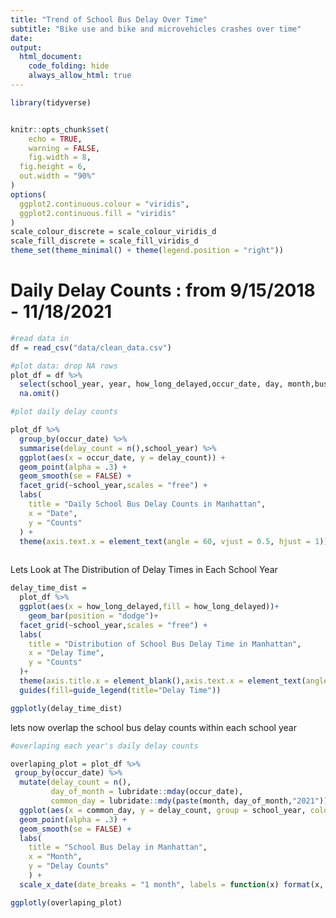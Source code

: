 ```yaml
---
title: "Trend of School Bus Delay Over Time"
subtitle: "Bike use and bike and microvehicles crashes over time"
date: 
output: 
  html_document:
    code_folding: hide
    always_allow_html: true
---
```


```r
library(tidyverse)


knitr::opts_chunk$set(
	echo = TRUE,
	warning = FALSE,
	fig.width = 8, 
  fig.height = 6,
  out.width = "90%"
)
options(
  ggplot2.continuous.colour = "viridis",
  ggplot2.continuous.fill = "viridis"
)
scale_colour_discrete = scale_colour_viridis_d
scale_fill_discrete = scale_fill_viridis_d
theme_set(theme_minimal() + theme(legend.position = "right"))
```

# Daily Delay Counts : from 9/15/2018 - 11/18/2021

```r
#read data in
df = read_csv("data/clean_data.csv")

#plot data: drop NA rows
plot_df = df %>% 
  select(school_year, year, how_long_delayed,occur_date, day, month,busbreakdown_id) %>% 
  na.omit()

#plot daily delay counts

plot_df %>% 
  group_by(occur_date) %>% 
  summarise(delay_count = n(),school_year) %>% 
  ggplot(aes(x = occur_date, y = delay_count)) +
  geom_point(alpha = .3) +
  geom_smooth(se = FALSE) +
  facet_grid(~school_year,scales = "free") + 
  labs(
    title = "Daily School Bus Delay Counts in Manhattan",
    x = "Date",
    y = "Counts"
  ) +
  theme(axis.text.x = element_text(angle = 60, vjust = 0.5, hjust = 1))
  


```


Lets Look at The Distribution of Delay Times in Each School Year

```r

delay_time_dist = 
  plot_df %>% 
  ggplot(aes(x = how_long_delayed,fill = how_long_delayed))+
    geom_bar(position = "dodge")+
  facet_grid(~school_year,scales = "free") + 
  labs(
    title = "Distribution of School Bus Delay Time in Manhattan",
    x = "Delay Time",
    y = "Counts"
  )+
  theme(axis.title.x = element_blank(),axis.text.x = element_text(angle = 60, vjust = 0.5, hjust = 0.5)) + 
  guides(fill=guide_legend(title="Delay Time"))

ggplotly(delay_time_dist)
```

lets now overlap the school bus delay counts within each school year 

```r
#overlaping each year's daily delay counts

overlaping_plot = plot_df %>% 
 group_by(occur_date) %>% 
  mutate(delay_count = n(),
         day_of_month = lubridate::mday(occur_date),
         common_day = lubridate::mdy(paste(month, day_of_month,"2021")))%>%
  ggplot(aes(x = common_day, y = delay_count, group = school_year, color = school_year)) +
  geom_point(alpha = .3) +
  geom_smooth(se = FALSE) + 
  labs(
    title = "School Bus Delay in Manhattan",
    x = "Month",
    y = "Delay Counts"
    ) +
  scale_x_date(date_breaks = "1 month", labels = function(x) format(x, "%b"))+ guides(fill=guide_legend(title="School Year"))

ggplotly(overlaping_plot)
```

